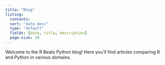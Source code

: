 ```yaml
---
title: "Blog"
listing:
  contents: .
  sort: "date desc"
  type: "default"
  fields: [date, title, description]
  page-size: 20
---
```


Welcome to the R Beats Python blog! Here you'll find articles comparing R and Python in various domains. 